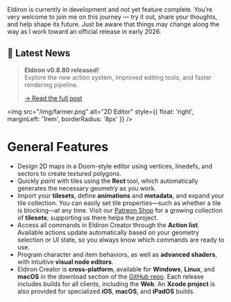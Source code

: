 
<Admonition type="warning" title="Development Warning">
  Eldiron is currently in development and not yet feature complete.  
  You’re very welcome to join me on this journey — try it out, share your thoughts, and help shape its future.  
  Just be aware that things may change along the way as I work toward an official release in early 2026.
</Admonition>

## 📰 Latest News

> **Eldiron v0.8.80 released!**  
> Explore the new action system, improved editing tools, and faster rendering pipeline.  
>  
> [→ Read the full post](/blog/2025/10/23/eldiron-v0.8.80)


<img src="/img/farmer.png" alt="2D Editor" style={{ float: 'right', marginLeft: '1rem', borderRadius: '8px' }} />

# General Features

- Design 2D maps in a Doom-style editor using vertices, linedefs, and sectors to create textured polygons.
- Quickly *paint* with tiles using the **Rect** tool, which automatically generates the necessary geometry as you work.
- Import your **tilesets**, define **animations** and **metadata**, and expand your tile collection. You can easily set tile properties—such as whether a tile is blocking—at any time. Visit our [Patreon Shop](https://www.patreon.com/c/eldiron/shop) for a growing collection of **tilesets**; supporting us there helps the project.
- Access all commands in Eldiron Creator through the **Action list**. Available actions update automatically based on your geometry selection or UI state, so you always know which commands are ready to use.
- Program character and item behaviors, as well as **advanced shaders**, with intuitive **visual node editors**.
- Eldiron Creator is **cross-platform**, available for **Windows**, **Linux**, and **macOS** in the download section of the [GitHub repo](https://github.com/markusmoenig/Eldiron/releases). Each release includes builds for all clients, including the **Web**. An **Xcode project** is also provided for specialized **iOS**, **macOS**, and **iPadOS** builds.



